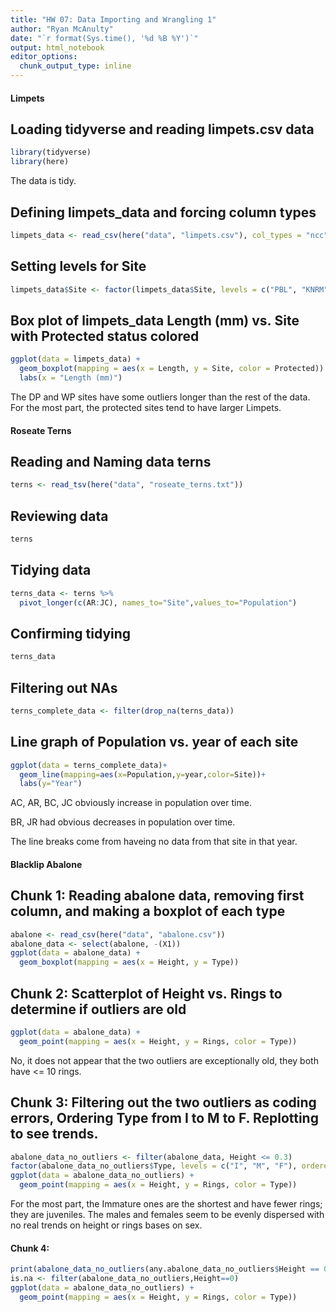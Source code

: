 ```yaml
---
title: "HW 07: Data Importing and Wrangling 1"
author: "Ryan McAnulty"
date: "`r format(Sys.time(), '%d %B %Y')`"
output: html_notebook
editor_options: 
  chunk_output_type: inline
---
```


#### Limpets
## Loading tidyverse and reading limpets.csv data
```r
library(tidyverse)
library(here)
```

The data is tidy.

## Defining limpets_data and forcing column types
```r
limpets_data <- read_csv(here("data", "limpets.csv"), col_types = "ncc")
```

## Setting levels for Site 
```r
limpets_data$Site <- factor(limpets_data$Site, levels = c("PBL", "KNRM", "VBG", "WP", "PF", "DP", "SIO", "CTZ1", "CTZ2", "CNMM"), ordered = TRUE)
```

## Box plot of limpets_data Length (mm) vs. Site with Protected status colored
```r
ggplot(data = limpets_data) +
  geom_boxplot(mapping = aes(x = Length, y = Site, color = Protected)) +
  labs(x = "Length (mm)")
```
The DP and WP sites have some outliers longer than the rest of the data.  For the most part, the protected sites tend to have larger Limpets.

#### Roseate Terns
## Reading and Naming data terns
```r
terns <- read_tsv(here("data", "roseate_terns.txt"))
```

## Reviewing data
```r
terns
```

## Tidying data
```r
terns_data <- terns %>% 
  pivot_longer(c(AR:JC), names_to="Site",values_to="Population")
```

## Confirming tidying
```r
terns_data
```

## Filtering out NAs
```r
terns_complete_data <- filter(drop_na(terns_data))
```

## Line graph of Population vs. year of each site
```r
ggplot(data = terns_complete_data)+
  geom_line(mapping=aes(x=Population,y=year,color=Site))+
  labs(y="Year")
```
AC, AR, BC, JC obviously increase in population over time.

BR, JR had obvious decreases in population over time.

The line breaks come from haveing no data from that site in that year.

#### Blacklip Abalone
## Chunk 1: Reading abalone data, removing first column, and making a boxplot of each type
```r
abalone <- read_csv(here("data", "abalone.csv"))
abalone_data <- select(abalone, -(X1))
ggplot(data = abalone_data) +
  geom_boxplot(mapping = aes(x = Height, y = Type))
```

## Chunk 2: Scatterplot of Height vs. Rings to determine if outliers are old
```r
ggplot(data = abalone_data) +
  geom_point(mapping = aes(x = Height, y = Rings, color = Type))
```
No, it does not appear that the two outliers are exceptionally old, they both have <= 10 rings.

## Chunk 3: Filtering out the two outliers as coding errors, Ordering Type from I to M to F.  Replotting to see trends.
```r
abalone_data_no_outliers <- filter(abalone_data, Height <= 0.3)
factor(abalone_data_no_outliers$Type, levels = c("I", "M", "F"), ordered = TRUE)
ggplot(data = abalone_data_no_outliers) +
  geom_point(mapping = aes(x = Height, y = Rings, color = Type))
```
For the most part, the Immature ones are the shortest and have fewer rings; they are juveniles.  The males and females seem to be evenly dispersed with no real trends on height or rings bases on sex.

#### Chunk 4: 
```r
print(abalone_data_no_outliers(any.abalone_data_no_outliers$Height == 0, "Height"]
is.na <- filter(abalone_data_no_outliers,Height==0)
ggplot(data = abalone_data_no_outliers) +
  geom_point(mapping = aes(x = Height, y = Rings, color = Type))
```

